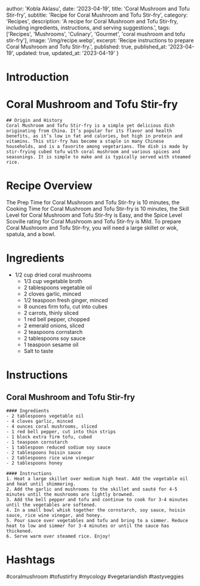 
  author: 'Kobla Aklasu',
  date: '2023-04-19',
  title: 'Coral Mushroom and Tofu Stir-fry',
  subtitle: 'Recipe for Coral Mushroom and Tofu Stir-fry',
  category: 'Recipes',
  description: 'A recipe for Coral Mushroom and Tofu Stir-fry, including ingredients, instructions, and serving suggestions.',
  tags: ['Recipes', 'Mushrooms', 'Culinary', 'Gourmet', 'coral mushroom and tofu stir-fry'],
  image: '/img/recipe.webp',
  excerpt: 'Recipe instructions to prepare Coral Mushroom and Tofu Stir-fry.',
  published: true,
  published_at: '2023-04-19',
  updated: true,
  updated_at: '2023-04-19'
}


  # Introduction

# Coral Mushroom and Tofu Stir-fry 
    
    ## Origin and History
    Coral Mushroom and Tofu Stir-fry is a simple yet delicious dish originating from China. It’s popular for its flavor and health benefits, as it’s low in fat and calories, but high in protein and vitamins. This stir-fry has become a staple in many Chinese households, and is a favorite among vegetarians. The dish is made by stir-frying cubed tofu with coral mushroom and various spices and seasonings. It is simple to make and is typically served with steamed rice.

# Recipe Overview

The Prep Time for Coral Mushroom and Tofu Stir-fry is 10 minutes, the Cooking Time for Coral Mushroom and Tofu Stir-fry is 10 minutes, the Skill Level for Coral Mushroom and Tofu Stir-fry is Easy, and the Spice Level Scoville rating for Coral Mushroom and Tofu Stir-fry is Mild. To prepare Coral Mushroom and Tofu Stir-fry, you will need a large skillet or wok, spatula, and a bowl.

# Ingredients

- 1/2 cup dried coral mushrooms
    - 1/3 cup vegetable broth
    - 2 tablespoons vegetable oil
    - 2 cloves garlic, minced
    - 1/2 teaspoon fresh ginger, minced
    - 8 ounces firm tofu, cut into cubes
    - 2 carrots, thinly sliced
    - 1 red bell pepper, chopped
    - 2 emerald onions, sliced
    - 2 teaspoons cornstarch
    - 2 tablespoons soy sauce
    - 1 teaspoon sesame oil
    - Salt to taste

# Instructions

## Coral Mushroom and Tofu Stir-fry
    
    #### Ingredients
    - 2 tablespoons vegetable oil
    - 4 cloves garlic, minced
    - 4 ounces coral mushrooms, sliced
    - 1 red bell pepper, cut into thin strips
    - 1 block extra firm tofu, cubed
    - 1 teaspoon cornstarch
    - 1 tablespoon reduced sodium soy sauce
    - 2 tablespoons hoisin sauce
    - 2 tablespoons rice wine vinegar
    - 2 tablespoons honey
    
    #### Instructions
    1. Heat a large skillet over medium high heat. Add the vegetable oil and heat until shimmering.
    2. Add the garlic and mushrooms to the skillet and sauté for 4-5 minutes until the mushrooms are lightly browned.
    3. Add the bell pepper and tofu and continue to cook for 3-4 minutes until the vegetables are softened.
    4. In a small bowl whisk together the cornstarch, soy sauce, hoisin sauce, rice wine vinegar, and honey.
    5. Pour sauce over vegetables and tofu and bring to a simmer. Reduce heat to low and simmer for 3-4 minutes or until the sauce has thickened.
    6. Serve warm over steamed rice. Enjoy!

# Hashtags

#coralmushroom #tofustirfry #mycology #vegetariandish #tastyveggies



